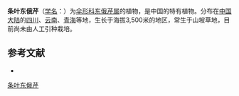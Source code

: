 {{NoteTA|G1=LS}}
{{Speciesbox
| name = 条叶东俄芹
| status = 
| status_system = 
| image =
| genus = Tongoloa
| species = taeniophylla
| authority = (de Boiss.) Wolff in Notizbl.
}}

'''条叶东俄芹'''（[[学名|学名]]：{{lang|la|''Tongoloa taeniophylla''}}）为[[伞形科|伞形科]][[东俄芹属|东俄芹属]]的植物，是中国的特有植物。分布在[[中国大陆|中国大陆]]的[[四川|四川]]、[[云南|云南]]、[[青海|青海]]等地，生长于海拔3,500米的地区，常生于山坡草地，目前尚未由人工引种栽培。

== 参考文献 ==
<div class="references-small">
* {{cite web| url =http://www.bioinfo.cn/db05/KmzwSpecies.php?action=view&id=23139| title =条叶东俄芹| work =《中国高等植物数据库全库》| publisher =中国科学院微生物研究所| author =昆明植物研究所| accessdate =2009-02-25| deadurl =yes| archiveurl =https://web.archive.org/web/20160305110350/http://www.bioinfo.cn/db05/KmzwSpecies.php?action=view&id=23139| archivedate =2016-03-05}}
</div>
{{Taxonbar|from=Q11099691}}

[[Category:东俄芹属|条叶东俄芹]]


{{Apiales-stub}}